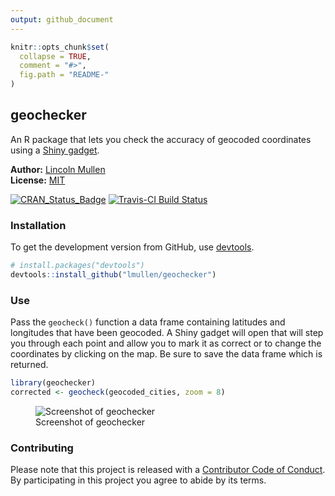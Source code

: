 ```yaml
---
output: github_document
---
```


<!-- README.md is generated from README.Rmd. Please edit that file -->

```r
knitr::opts_chunk$set(
  collapse = TRUE,
  comment = "#>",
  fig.path = "README-"
)
```

## geochecker

An R package that lets you check the accuracy of geocoded coordinates using a [Shiny gadget](http://shiny.rstudio.com/articles/gadgets.html).

**Author:** [Lincoln Mullen](http://lincolnmullen.com)<br>
**License:** [MIT](http://opensource.org/licenses/MIT)

[![CRAN_Status_Badge](http://www.r-pkg.org/badges/version/geochecker)](http://cran.r-project.org/package=geochecker)
[![Travis-CI Build Status](https://travis-ci.org/lmullen/geochecker.svg?branch=master)](https://travis-ci.org/lmullen/geochecker)

### Installation

To get the development version from GitHub, use  [devtools](https://github.com/hadley/devtools).

```r
# install.packages("devtools")
devtools::install_github("lmullen/geochecker")
```

### Use

Pass the `geocheck()` function a data frame containing latitudes and longitudes that have been geocoded. A Shiny gadget will open that will step you through each point and allow you to mark it as correct or to change the coordinates by clicking on the map. Be sure to save the data frame which is returned.

```r
library(geochecker)
corrected <- geocheck(geocoded_cities, zoom = 8)
```

![Screenshot of geochecker](inst/geochecker-screenshot.png)

### Contributing

Please note that this project is released with a [Contributor Code of Conduct](CONDUCT.md). By participating in this project you agree to abide by its terms.
